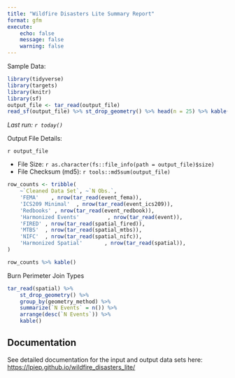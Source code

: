 ```yaml
---
title: "Wildfire Disasters Lite Summary Report"
format: gfm
execute:
    echo: false
    message: false
    warning: false
---
```


Sample Data: 

```r
library(tidyverse)
library(targets)
library(knitr)
library(sf)
output_file <- tar_read(output_file)
read_sf(output_file) %>% st_drop_geometry() %>% head(n = 25) %>% kable()
```

*Last run: `r today()`*

Output File Details:

`r output_file`

-   File Size: `r as.character(fs::file_info(path = output_file)$size)`
-   File Checksum (md5): `r tools::md5sum(output_file)`

```r
row_counts <- tribble(
	~`Cleaned Data Set`, ~`N Obs.`, 
	'FEMA'    , nrow(tar_read(event_fema)),     
	'ICS209 Minimal'  , nrow(tar_read(event_ics209)),  
	'Redbooks' , nrow(tar_read(event_redbook)), 
	'Harmonized Events'         , nrow(tar_read(event)),          
	'FIRED' , nrow(tar_read(spatial_fired)), 
	'MTBS'  , nrow(tar_read(spatial_mtbs)),  
	'NIFC'  , nrow(tar_read(spatial_nifc)),  
	'Harmonized Spatial'       , nrow(tar_read(spatial)),       
)

row_counts %>% kable()
```

Burn Perimeter Join Types

```r
tar_read(spatial) %>%
	st_drop_geometry() %>% 
	group_by(geometry_method) %>%
	summarize(`N Events` = n()) %>%
	arrange(desc(`N Events`)) %>% 
	kable()
```

## Documentation

See detailed documentation for the input and output data sets here: <https://lpiep.github.io/wildfire_disasters_lite/>
